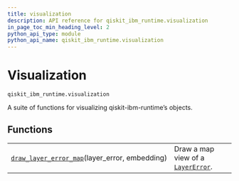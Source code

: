 ```yaml
---
title: visualization
description: API reference for qiskit_ibm_runtime.visualization
in_page_toc_min_heading_level: 2
python_api_type: module
python_api_name: qiskit_ibm_runtime.visualization
---
```


<span id="visualization-qiskit-ibm-runtime-visualization" />

<span id="module-qiskit_ibm_runtime.visualization" />

# Visualization

`qiskit_ibm_runtime.visualization`

A suite of functions for visualizing qiskit-ibm-runtime’s objects.

## Functions

|                                                                                                                                                                  |                                                                                                                                                           |
| ---------------------------------------------------------------------------------------------------------------------------------------------------------------- | --------------------------------------------------------------------------------------------------------------------------------------------------------- |
| [`draw_layer_error_map`](qiskit_ibm_runtime.visualization.draw_layer_error_map "qiskit_ibm_runtime.visualization.draw_layer_error_map")(layer\_error, embedding) | Draw a map view of a [`LayerError`](qiskit_ibm_runtime.utils.noise_learner_result.LayerError "qiskit_ibm_runtime.utils.noise_learner_result.LayerError"). |

